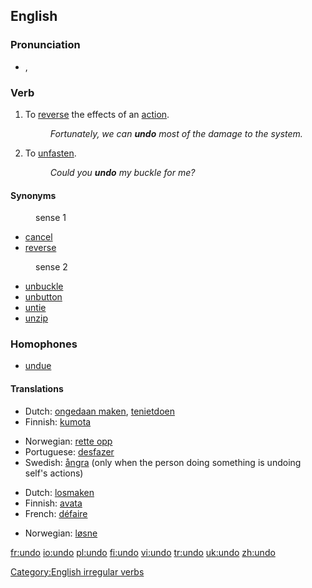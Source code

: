 ==English==

===Pronunciation===
* {{IPA|/ʌnˈduː/}}, {{SAMPA|/Vn"du:/}}

===Verb===
{{en-verb|undoes|undoing|undid|undone}}

# To [[reverse]] the effects of an [[action]].
#: ''Fortunately, we can '''undo''' most of the damage to the system.''
# To [[unfasten]].
#: ''Could you '''undo''' my buckle for me?''

====Synonyms====
:sense 1
*[[cancel]]
*[[reverse]]

:sense 2
*[[unbuckle]]
*[[unbutton]]
*[[untie]]
*[[unzip]]

===Homophones===
*[[undue]]

====Translations====
{{rfc-level|Translations at L4+ not in L3 POS section (AutoFormat would have corrected level of Homophones)}}
{{trans-top|to reverse}}
*Dutch: [[ongedaan maken]], [[tenietdoen]]
*Finnish: [[kumota]]
{{trans-mid}}
*Norwegian: [[rette opp]]
*Portuguese: [[desfazer]]
*Swedish: [[ångra]] (only when the person doing something is undoing self's actions)
{{trans-bottom}}

{{trans-top|to unfasten}}
*Dutch: [[losmaken]]
*Finnish: [[avata]]
*French: [[défaire]]
{{trans-mid}}
*Norwegian: [[løsne]]
{{trans-bottom}}

[[Category:English irregular verbs]]

[[fr:undo]]
[[io:undo]]
[[pl:undo]]
[[fi:undo]]
[[vi:undo]]
[[tr:undo]]
[[uk:undo]]
[[zh:undo]]
